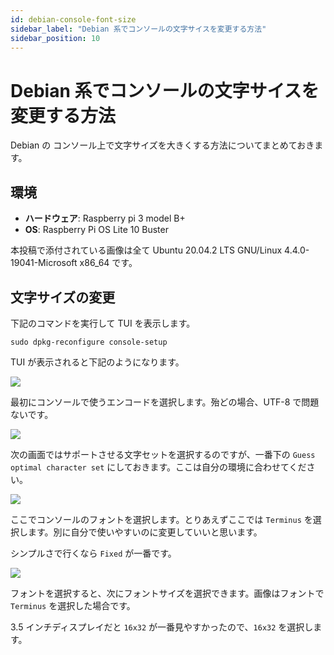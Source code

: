 ```yaml
---
id: debian-console-font-size
sidebar_label: "Debian 系でコンソールの文字サイスを変更する方法"
sidebar_position: 10
---
```


# Debian 系でコンソールの文字サイスを変更する方法

Debian の コンソール上で文字サイズを大きくする方法についてまとめておきます。

## 環境

- **ハードウェア**: Raspberry pi 3 model B+
- **OS**: Raspberry Pi OS Lite 10 Buster

本投稿で添付されている画像は全て Ubuntu 20.04.2 LTS GNU/Linux 4.4.0-19041-Microsoft x86_64 です。

## 文字サイズの変更

下記のコマンドを実行して TUI を表示します。

```shell
sudo dpkg-reconfigure console-setup
```

TUI が表示されると下記のようになります。

![](https://i.imgur.com/5R42MNa.png)

最初にコンソールで使うエンコードを選択します。殆どの場合、UTF-8 で問題ないです。

![](https://i.imgur.com/4QYvoZG.png)

次の画面ではサポートさせる文字セットを選択するのですが、一番下の `Guess optimal character set` にしておきます。ここは自分の環境に合わせてください。

![](https://i.imgur.com/CHnkSBB.png)

ここでコンソールのフォントを選択します。とりあえずここでは `Terminus` を選択します。別に自分で使いやすいのに変更していいと思います。

シンプルさで行くなら `Fixed` が一番です。

![](https://i.imgur.com/dqjTNIF.png)

フォントを選択すると、次にフォントサイズを選択できます。画像はフォントで `Terminus` を選択した場合です。

3.5 インチディスプレイだと `16x32` が一番見やすかったので、`16x32` を選択します。
